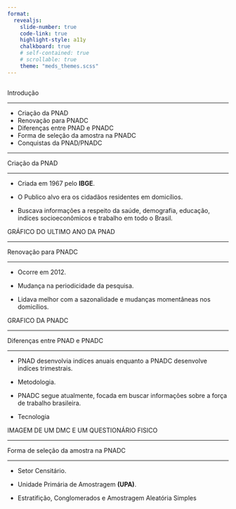 ```yaml
---
format: 
  revealjs:
    slide-number: true
    code-link: true
    highlight-style: a11y
    chalkboard: true
    # self-contained: true
    # scrollable: true
    theme: "meds_themes.scss"
---
```


## {#topicos data-menu-title="Tópicos"}

[Introdução]{.slide-title}

<hr>

::: {.body-text-m}
- Criação da PNAD
- Renovação para PNADC
- Diferenças entre PNAD e PNADC
- Forma de seleção da amostra na PNADC
- Conquistas da PNAD/PNADC
:::

---

[Criação da PNAD]{.slide-title}

<hr>

::: {.body-text-m}
- Criada em 1967 pelo **IBGE**.

- O Publico alvo era os cidadãos residentes em domicílios.

- Buscava informações a respeito da saúde, demografia, educação, indíces socioeconômicos e trabalho em todo o Brasil.
:::

GRÁFICO DO ULTIMO ANO DA PNAD

---

[Renovação para PNADC]{.slide-title}

<hr>

::: {.body-text-m}
- Ocorre em 2012.

- Mudança na periodicidade da pesquisa.

- Lidava melhor com a sazonalidade e mudanças momentâneas nos domicílios.

:::

GRAFICO DA PNADC

---


[Diferenças entre PNAD e PNADC]{.slide-title}

<hr>

::: {.body-text-m}
- PNAD desenvolvia indíces anuais enquanto a PNADC desenvolve indíces trimestrais.

- Metodologia.

- PNADC segue atualmente, focada em buscar informações sobre a força de trabalho brasileira.

- Tecnologia

IMAGEM DE UM DMC E UM QUESTIONÁRIO FISICO

:::

---

[Forma de seleção da amostra na PNADC]{.slide-title}

<hr>

::: {.body-text-m}
- Setor Censitário.

- Unidade Primária de Amostragem **(UPA)**.

- Estratifição, Conglomerados e Amostragem Aleatória Simples


:::